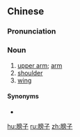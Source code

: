 ==Chinese==
{{zh-forms}}

===Pronunciation===
{{zh-pron
|m=bǎngzi
|c=bong2 zi2
|cat=n
}}

===Noun===
{{zh-noun}}

# [[upper arm]]; [[arm]]
# [[shoulder]]
# [[wing]]

====Synonyms====
* {{sense|shoulder}}
{{zh-dial|肩膀}}

{{zh-cat|Anatomy}}

[[hu:膀子]]
[[ru:膀子]]
[[zh:膀子]]